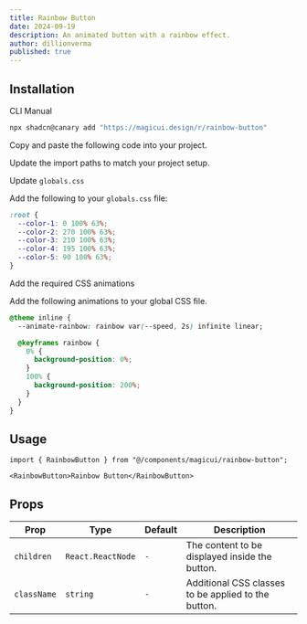 ```yaml
---
title: Rainbow Button
date: 2024-09-19
description: An animated button with a rainbow effect.
author: dillionverma
published: true
---
```


<ComponentPreview name="rainbow-button-demo" />

## Installation

<Tabs defaultValue="cli">

<TabsList>
  <TabsTrigger value="cli">CLI</TabsTrigger>
  <TabsTrigger value="manual">Manual</TabsTrigger>
</TabsList>
<TabsContent value="cli">

```bash
npx shadcn@canary add "https://magicui.design/r/rainbow-button"
```

</TabsContent>

<TabsContent value="manual">

<Steps>

<Step>Copy and paste the following code into your project.</Step>

<ComponentSource name="rainbow-button" />

<Step>Update the import paths to match your project setup.</Step>

<Step>Update `globals.css`</Step>

Add the following to your `globals.css` file:

```css title="app/globals.css" {2-6}
:root {
  --color-1: 0 100% 63%;
  --color-2: 270 100% 63%;
  --color-3: 210 100% 63%;
  --color-4: 195 100% 63%;
  --color-5: 90 100% 63%;
}
```

<Step>Add the required CSS animations</Step>

Add the following animations to your global CSS file.

```css title="app/globals.css" {2, 4-11}
@theme inline {
  --animate-rainbow: rainbow var(--speed, 2s) infinite linear;

  @keyframes rainbow {
    0% {
      background-position: 0%;
    }
    100% {
      background-position: 200%;
    }
  }
}
```

</Steps>

</TabsContent>

</Tabs>

## Usage

```tsx
import { RainbowButton } from "@/components/magicui/rainbow-button";
```

```tsx
<RainbowButton>Rainbow Button</RainbowButton>
```

## Props

| Prop        | Type              | Default | Description                                         |
| ----------- | ----------------- | ------- | --------------------------------------------------- |
| `children`  | `React.ReactNode` | `-`     | The content to be displayed inside the button.      |
| `className` | `string`          | `-`     | Additional CSS classes to be applied to the button. |

